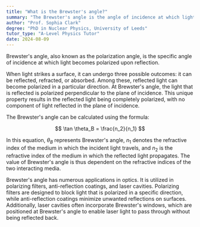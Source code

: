 ```yaml
---
title: "What is the Brewster's angle?"
summary: "The Brewster's angle is the angle of incidence at which light is polarised."
author: "Prof. Sophia Clark"
degree: "PhD in Nuclear Physics, University of Leeds"
tutor_type: "A-Level Physics Tutor"
date: 2024-08-09
---
```


Brewster's angle, also known as the polarization angle, is the specific angle of incidence at which light becomes polarized upon reflection.

When light strikes a surface, it can undergo three possible outcomes: it can be reflected, refracted, or absorbed. Among these, reflected light can become polarized in a particular direction. At Brewster's angle, the light that is reflected is polarized perpendicular to the plane of incidence. This unique property results in the reflected light being completely polarized, with no component of light reflected in the plane of incidence.

The Brewster's angle can be calculated using the formula:

$$
\tan \theta_B = \frac{n_2}{n_1}
$$

In this equation, $\theta_B$ represents Brewster's angle, $n_1$ denotes the refractive index of the medium in which the incident light travels, and $n_2$ is the refractive index of the medium in which the reflected light propagates. The value of Brewster's angle is thus dependent on the refractive indices of the two interacting media.

Brewster's angle has numerous applications in optics. It is utilized in polarizing filters, anti-reflection coatings, and laser cavities. Polarizing filters are designed to block light that is polarized in a specific direction, while anti-reflection coatings minimize unwanted reflections on surfaces. Additionally, laser cavities often incorporate Brewster's windows, which are positioned at Brewster's angle to enable laser light to pass through without being reflected back.
    